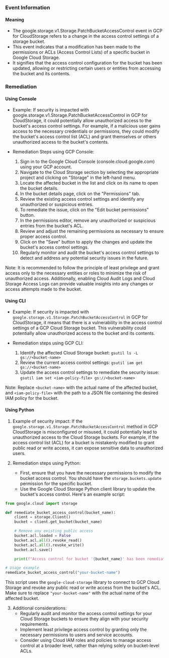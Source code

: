 
### Event Information

#### Meaning

- The google.storage.v1.Storage.PatchBucketAccessControl event in GCP for CloudStorage refers to a change in the access control settings of a storage bucket.
- This event indicates that a modification has been made to the permissions or ACLs (Access Control Lists) of a specific bucket in Google Cloud Storage.
- It signifies that the access control configuration for the bucket has been updated, allowing or restricting certain users or entities from accessing the bucket and its contents.

### Remediation

#### Using Console

- Example: If security is impacted with google.storage.v1.Storage.PatchBucketAccessControl in GCP for CloudStorage, it could potentially allow unauthorized access to the bucket's access control settings. For example, if a malicious user gains access to the necessary credentials or permissions, they could modify the bucket's access control list (ACL) and grant themselves or others unauthorized access to the bucket's contents.

- Remediation Steps using GCP Console:
  1. Sign in to the Google Cloud Console (console.cloud.google.com) using your GCP account.
  2. Navigate to the Cloud Storage section by selecting the appropriate project and clicking on "Storage" in the left-hand menu.
  3. Locate the affected bucket in the list and click on its name to open the bucket details.
  4. In the bucket details page, click on the "Permissions" tab.
  5. Review the existing access control settings and identify any unauthorized or suspicious entries.
  6. To remediate the issue, click on the "Edit bucket permissions" button.
  7. In the permissions editor, remove any unauthorized or suspicious entries from the bucket's ACL.
  8. Review and adjust the remaining permissions as necessary to ensure proper access control.
  9. Click on the "Save" button to apply the changes and update the bucket's access control settings.
  10. Regularly monitor and audit the bucket's access control settings to detect and address any potential security issues in the future.

Note: It is recommended to follow the principle of least privilege and grant access only to the necessary entities or roles to minimize the risk of unauthorized access. Additionally, enabling Cloud Audit Logs and Cloud Storage Access Logs can provide valuable insights into any changes or access attempts made to the bucket.

#### Using CLI

- Example: If security is impacted with `google.storage.v1.Storage.PatchBucketAccessControl` in GCP for CloudStorage, it means that there is a vulnerability in the access control settings of a GCP Cloud Storage bucket. This vulnerability could potentially allow unauthorized access to the bucket and its contents.

- Remediation steps using GCP CLI:
  1. Identify the affected Cloud Storage bucket: `gsutil ls -L gs://<bucket-name>`
  2. Review the current access control settings: `gsutil iam get gs://<bucket-name>`
  3. Update the access control settings to remediate the security issue: `gsutil iam set <iam-policy-file> gs://<bucket-name>`

Note: Replace `<bucket-name>` with the actual name of the affected bucket, and `<iam-policy-file>` with the path to a JSON file containing the desired IAM policy for the bucket.

#### Using Python

1. Example of security impact: If the `google.storage.v1.Storage.PatchBucketAccessControl` method in GCP CloudStorage is misconfigured or misused, it could potentially lead to unauthorized access to the Cloud Storage buckets. For example, if the access control list (ACL) for a bucket is mistakenly modified to grant public read or write access, it can expose sensitive data to unauthorized users.

2. Remediation steps using Python:
   - First, ensure that you have the necessary permissions to modify the bucket access control. You should have the `storage.buckets.update` permission for the specific bucket.
   - Use the Google Cloud Storage Python client library to update the bucket's access control. Here's an example script:

```python
from google.cloud import storage

def remediate_bucket_access_control(bucket_name):
    client = storage.Client()
    bucket = client.get_bucket(bucket_name)

    # Remove any existing public access
    bucket.acl.loaded = False
    bucket.acl.all().revoke_read()
    bucket.acl.all().revoke_write()
    bucket.acl.save()

    print(f"Access control for bucket '{bucket_name}' has been remediated.")

# Usage example
remediate_bucket_access_control("your-bucket-name")
```

This script uses the `google-cloud-storage` library to connect to GCP Cloud Storage and revoke any public read or write access from the bucket's ACL. Make sure to replace `"your-bucket-name"` with the actual name of the affected bucket.

3. Additional considerations:
   - Regularly audit and monitor the access control settings for your Cloud Storage buckets to ensure they align with your security requirements.
   - Implement least privilege access control by granting only the necessary permissions to users and service accounts.
   - Consider using Cloud IAM roles and policies to manage access control at a broader level, rather than relying solely on bucket-level ACLs.

